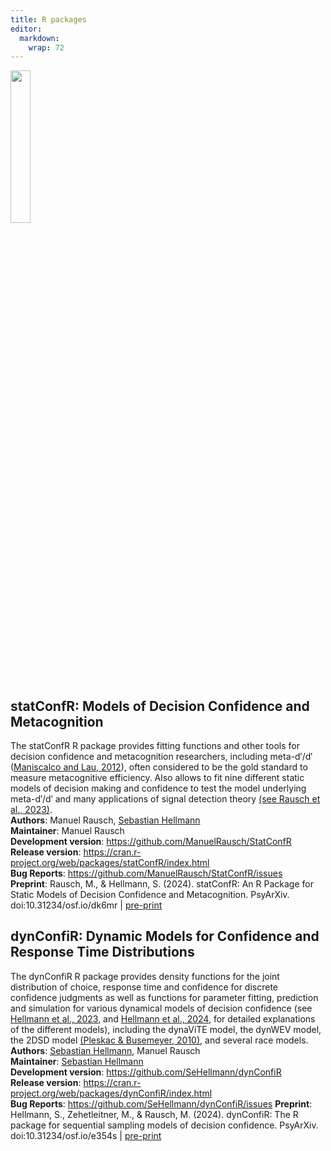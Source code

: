```yaml
---
title: R packages
editor: 
  markdown: 
    wrap: 72
---
```


![](R_logo.svg.png){width="25%"}

## statConfR: Models of Decision Confidence and Metacognition


The statConfR R package provides fitting functions and other tools for decision confidence and
metacognition researchers, including meta-d′/d′ ([Maniscalco and Lau,
2012](https://www.sciencedirect.com/science/article/abs/pii/S1053810011002303)),
often considered to be the gold standard to measure metacognitive
efficiency. Also allows to fit nine different static models of decision
making and confidence to test the model underlying meta-d′/d′ and many
applications of signal detection theory [(see Rausch et al.,
2023)](../publications/Rausch%20(2023)%20Accepted%20author%20manuscript.pdf){target="_blank"}.<br />
**Authors**: Manuel Rausch, [Sebastian
Hellmann](https://www.ku.de/ppf/psychologie/psychologie2/mitarbeitende/hellmann)<br />
**Maintainer**: Manuel Rausch<br /> **Development version**: <https://github.com/ManuelRausch/StatConfR><br /> **Release version**: <https://cran.r-project.org/web/packages/statConfR/index.html><br />**Bug Reports**:
<https://github.com/ManuelRausch/StatConfR/issues><br />
**Preprint**: Rausch, M., & Hellmann, S. (2024). statConfR: An R Package for Static Models of Decision Confidence and Metacognition. PsyArXiv. doi:10.31234/osf.io/dk6mr \| [pre-print](https://osf.io/preprints/psyarxiv/dk6mr){target="_blank"}<br />

## dynConfiR: Dynamic Models for Confidence and Response Time Distributions

The dynConfiR R package provides density functions for the joint distribution of
choice, response time and confidence for discrete confidence judgments as well as functions for parameter fitting, prediction and simulation for various dynamical models of decision confidence (see [Hellmann et al., 2023](../publications/Hellmann%20(2023)%20Accepted%20Author%20Manuscript.pdf){target="_blank"}, and [Hellmann et al., 2024](https://osf.io/preprints/psyarxiv/5ze8t/download){target="_blank"}, for detailed explanations of the different models), including the dynaViTE model, the dynWEV model, the 2DSD model [(Pleskac & Busemeyer, 2010)](https://doi.org/10.1037/a0019737){target="_blank"}, and several race models.<br />**Authors**: [Sebastian
Hellmann](https://www.ku.de/ppf/psychologie/psychologie2/mitarbeitende/hellmann),
Manuel Rausch<br /> **Maintainer**: [Sebastian
Hellmann](https://www.ku.de/ppf/psychologie/psychologie2/mitarbeitende/hellmann)<br />**Development version**: <https://github.com/SeHellmann/dynConfiR><br /> **Release version**: <https://cran.r-project.org/web/packages/dynConfiR/index.html><br />
**Bug Reports**: <https://github.com/SeHellmann/dynConfiR/issues>
**Preprint**: Hellmann, S., Zehetleitner, M., & Rausch, M. (2024). dynConfiR: The R package for sequential sampling models of decision confidence. PsyArXiv. doi:10.31234/osf.io/e354s \| [pre-print](https://doi.org/10.31234/osf.io/e354s){target="_blank"}<br />
